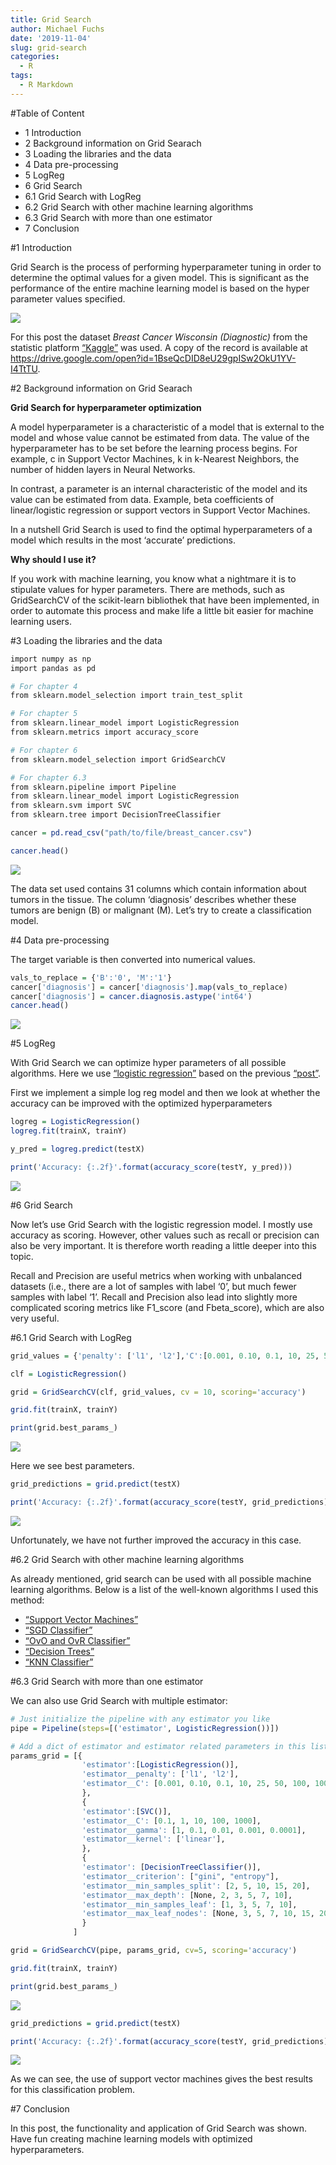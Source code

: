```yaml
---
title: Grid Search
author: Michael Fuchs
date: '2019-11-04'
slug: grid-search
categories:
  - R
tags:
  - R Markdown
---
```


#Table of Content

+ 1 Introduction
+ 2 Background information on Grid Searach
+ 3 Loading the libraries and the data
+ 4 Data pre-processing
+ 5 LogReg
+ 6 Grid Search
+ 6.1 Grid Search with LogReg
+ 6.2 Grid Search with other machine learning algorithms
+ 6.3 Grid Search with more than one estimator
+ 7 Conclusion


#1 Introduction

Grid Search is the process of performing hyperparameter tuning in order to determine the optimal values for a given model. This is significant as the performance of the entire machine learning model is based on the hyper parameter values specified.

![](/post/2019-11-04-grid-search_files/p36p1.png)

For this post the dataset *Breast Cancer Wisconsin (Diagnostic)* from the statistic platform ["Kaggle"](https://www.kaggle.com/c/santander-customer-satisfaction/data) was used. A copy of the record is available at <https://drive.google.com/open?id=1BseQcDID8eU29gpISw2OkU1YV-I4TtTU>.


#2 Background information on Grid Searach



**Grid Search for hyperparameter optimization**

A model hyperparameter is a characteristic of a model that is external to the model and whose value cannot be estimated from data. The value of the hyperparameter has to be set before the learning process begins. For example, c in Support Vector Machines, k in k-Nearest Neighbors, the number of hidden layers in Neural Networks.

In contrast, a parameter is an internal characteristic of the model and its value can be estimated from data. Example, beta coefficients of linear/logistic regression or support vectors in Support Vector Machines.

In a nutshell Grid Search is used to find the optimal hyperparameters of a model which results in the most ‘accurate’ predictions.


**Why should I use it?**

If you work with machine learning, you know what a nightmare it is to stipulate values for hyper parameters. There are methods, such as GridSearchCV of the scikit-learn bibliothek that have been implemented, in order to automate this process and make life a little bit easier for machine learning users.


#3 Loading the libraries and the data


```r
import numpy as np
import pandas as pd

# For chapter 4
from sklearn.model_selection import train_test_split

# For chapter 5
from sklearn.linear_model import LogisticRegression
from sklearn.metrics import accuracy_score

# For chapter 6
from sklearn.model_selection import GridSearchCV

# For chapter 6.3
from sklearn.pipeline import Pipeline
from sklearn.linear_model import LogisticRegression
from sklearn.svm import SVC
from sklearn.tree import DecisionTreeClassifier
```


```r
cancer = pd.read_csv("path/to/file/breast_cancer.csv")

cancer.head()
```


![](/post/2019-11-04-grid-search_files/p36p2.png)

The data set used contains 31 columns which contain information about tumors in the tissue. The column 'diagnosis' describes whether these tumors are benign (B) or malignant (M). Let's try to create a classification model.


#4 Data pre-processing

The target variable is then converted into numerical values.

```r
vals_to_replace = {'B':'0', 'M':'1'}
cancer['diagnosis'] = cancer['diagnosis'].map(vals_to_replace)
cancer['diagnosis'] = cancer.diagnosis.astype('int64')
cancer.head()
```

![](/post/2019-11-04-grid-search_files/p36p3.png)

#5 LogReg


With Grid Search we can optimize hyper parameters of all possible algorithms. Here we use ["logistic regression"](https://michael-fuchs-python.netlify.com/2019/10/31/introduction-to-logistic-regression/) based on the previous ["post"](https://michael-fuchs-python.netlify.com/2019/10/31/introduction-to-logistic-regression/). 

First we implement a simple log reg model and then we look at whether the accuracy can be improved with the optimized hyperparameters

```r
logreg = LogisticRegression()
logreg.fit(trainX, trainY)

y_pred = logreg.predict(testX)

print('Accuracy: {:.2f}'.format(accuracy_score(testY, y_pred)))
```

![](/post/2019-11-04-grid-search_files/p36p4.png)


#6 Grid Search

Now let's use Grid Search with the logistic regression model. I mostly use accuracy as scoring. However, other values such as recall or precision can also be very important. It is therefore worth reading a little deeper into this topic.

Recall and Precision are useful metrics when working with unbalanced datasets (i.e., there are a lot of samples with label '0', but much fewer samples with label '1'.
Recall and Precision also lead into slightly more complicated scoring metrics like F1_score (and Fbeta_score), which are also very useful.


#6.1 Grid Search with LogReg

```r
grid_values = {'penalty': ['l1', 'l2'],'C':[0.001, 0.10, 0.1, 10, 25, 50, 100, 1000]}

clf = LogisticRegression()

grid = GridSearchCV(clf, grid_values, cv = 10, scoring='accuracy')

grid.fit(trainX, trainY) 

print(grid.best_params_) 
```

![](/post/2019-11-04-grid-search_files/p36p5.png)

Here we see best parameters.

```r
grid_predictions = grid.predict(testX) 

print('Accuracy: {:.2f}'.format(accuracy_score(testY, grid_predictions)))
```

![](/post/2019-11-04-grid-search_files/p36p6.png)


Unfortunately, we have not further improved the accuracy in this case.


#6.2 Grid Search with other machine learning algorithms

As already mentioned, grid search can be used with all possible machine learning algorithms.
Below is a list of the well-known algorithms I used this method:

+ ["Support Vector Machines"](https://michael-fuchs-python.netlify.com/2019/11/08/introduction-to-support-vector-machines/)
+ ["SGD Classifier"](https://michael-fuchs-python.netlify.com/2019/11/11/introduction-to-sgd-classifier/)
+ ["OvO and OvR Classifier"](https://michael-fuchs-python.netlify.com/2019/11/13/ovo-and-ovr-classifier/)
+ ["Decision Trees"](https://michael-fuchs-python.netlify.com/2019/11/30/introduction-to-decision-trees/)
+ ["KNN Classifier"](https://michael-fuchs-python.netlify.com/2019/12/27/introduction-to-knn-classifier/)


#6.3 Grid Search with more than one estimator

We can also use Grid Search with multiple estimator:

```r
# Just initialize the pipeline with any estimator you like 
pipe = Pipeline(steps=[('estimator', LogisticRegression())])

# Add a dict of estimator and estimator related parameters in this list
params_grid = [{
                'estimator':[LogisticRegression()],
                'estimator__penalty': ['l1', 'l2'],
                'estimator__C': [0.001, 0.10, 0.1, 10, 25, 50, 100, 1000]
                },
                {
                'estimator':[SVC()],
                'estimator__C': [0.1, 1, 10, 100, 1000],
                'estimator__gamma': [1, 0.1, 0.01, 0.001, 0.0001],
                'estimator__kernel': ['linear'],
                },
                {
                'estimator': [DecisionTreeClassifier()],
                'estimator__criterion': ["gini", "entropy"],
                'estimator__min_samples_split': [2, 5, 10, 15, 20],
                'estimator__max_depth': [None, 2, 3, 5, 7, 10],
                'estimator__min_samples_leaf': [1, 3, 5, 7, 10],
                'estimator__max_leaf_nodes': [None, 3, 5, 7, 10, 15, 20],
                }
              ]

grid = GridSearchCV(pipe, params_grid, cv=5, scoring='accuracy')

grid.fit(trainX, trainY) 

print(grid.best_params_) 
```

![](/post/2019-11-04-grid-search_files/p36p7.png)

```r
grid_predictions = grid.predict(testX) 

print('Accuracy: {:.2f}'.format(accuracy_score(testY, grid_predictions)))
```

![](/post/2019-11-04-grid-search_files/p36p8.png)

As we can see, the use of support vector machines gives the best results for this classification problem.


#7 Conclusion

In this post, the functionality and application of Grid Search was shown.
Have fun creating machine learning models with optimized hyperparameters.











